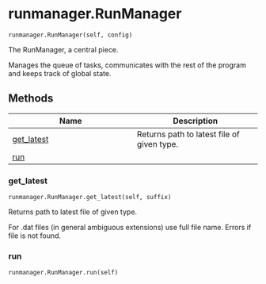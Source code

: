 # runmanager.RunManager { #kimmdy.runmanager.RunManager }

`runmanager.RunManager(self, config)`

The RunManager, a central piece.

Manages the queue of tasks, communicates with the
rest of the program and keeps track of global state.

## Methods

| Name | Description |
| --- | --- |
| [get_latest](#kimmdy.runmanager.RunManager.get_latest) | Returns path to latest file of given type. |
| [run](#kimmdy.runmanager.RunManager.run) |  |

### get_latest { #kimmdy.runmanager.RunManager.get_latest }

`runmanager.RunManager.get_latest(self, suffix)`

Returns path to latest file of given type.

For .dat files (in general ambiguous extensions) use full file name.
Errors if file is not found.

### run { #kimmdy.runmanager.RunManager.run }

`runmanager.RunManager.run(self)`